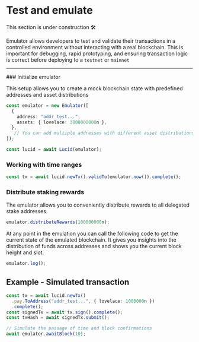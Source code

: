 
# Test and emulate

<Callout>
This section is under construction 🛠️
</Callout>

Emulator allows developers to test and validate their transactions in a controlled environment without interacting with a real blockchain. This is important for debugging, rapid prototyping, and ensuring transaction logic is correct before deploying to a `testnet` or `mainnet`

---

<Steps>
### Initialize emulator

This setup allows you to create a mock blockchain state with predefined addresses and asset distributions

```typescript
const emulator = new Emulator([
  {
    address: "addr_test...",
    assets: { lovelace: 3000000000n },
  },
   // You can add multiple addresses with different asset distributions
]);

const lucid = await Lucid(emulator);
```

### Working with time ranges

```typescript
const tx = await lucid.newTx().validTo(emulator.now()).complete();
```

### Distribute staking rewards

The emulator allows you to conveniently distribute rewards to all delegated stake addresses.

```typescript
emulator.distributeRewards(100000000n);
```

<Callout>
At any point in the emulation you can call the following code to get the current state of the emulated blockchain. It gives you insights into the distribution of funds across addresses and shows you the current block height and slot.

```typescript
emulator.log();
```
</Callout>
</Steps>

## Example - Simulated transaction

```typescript
const tx = await lucid.newTx()
  .pay.ToAddress("addr_test...", { lovelace: 1000000n })
  .complete();
const signedTx = await tx.sign().complete();
const txHash = await signedTx.submit();

// Simulate the passage of time and block confirmations
await emulator.awaitBlock(10);
```